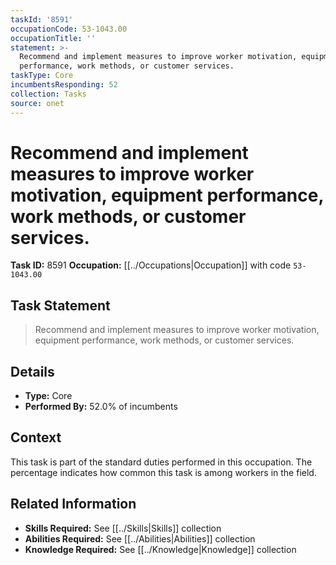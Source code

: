 ```yaml
---
taskId: '8591'
occupationCode: 53-1043.00
occupationTitle: ''
statement: >-
  Recommend and implement measures to improve worker motivation, equipment
  performance, work methods, or customer services.
taskType: Core
incumbentsResponding: 52
collection: Tasks
source: onet
---
```

# Recommend and implement measures to improve worker motivation, equipment performance, work methods, or customer services.

**Task ID:** 8591
**Occupation:** [[../Occupations|Occupation]] with code `53-1043.00`

## Task Statement

> Recommend and implement measures to improve worker motivation, equipment performance, work methods, or customer services.

## Details

- **Type:** Core
- **Performed By:** 52.0% of incumbents

## Context

This task is part of the standard duties performed in this occupation. The percentage indicates how common this task is among workers in the field.

## Related Information

- **Skills Required:** See [[../Skills|Skills]] collection
- **Abilities Required:** See [[../Abilities|Abilities]] collection
- **Knowledge Required:** See [[../Knowledge|Knowledge]] collection

